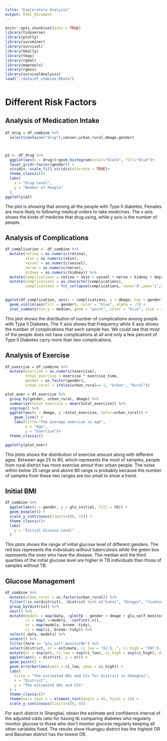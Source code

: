 ```yaml
---
title: "Exploratory Analysis"
output: html_document
---
```


```r
knitr::opts_chunk$set(echo = TRUE)
library(tidyverse)
library(plotly)
library(survminer)
library(survival)
library(GGally)
library(tmap)
library(rgdal)
library(maptools)
library(rgeos)
library(survivalAnalysis)
load("./data/df_combine.RData")

```

<div style="margin-bottom:50px;">
</div>

# Different Risk Factors {.tabset .tabset-fade .tabset-pills}

<div style="margin-bottom:30px;">
</div>

## Analysis of Medication Intake

<div style="margin-bottom:20px;">
</div>

```r
df_drug = df_combine %>% 
  select(contains("drug"),censer,urban_rural,dmage,gender) 



p2 <- df_drug %>% 
  ggplot(aes(x = drug))+geom_histogram(color="black", fill="blue")+
  facet_grid(~factor(gender)) + 
  viridis::scale_fill_viridis(discrete = TRUE)+
  theme_classic()+
  labs(
    x = "Drug Level",
    y = "Number of People"
  )
ggplotly(p2)
```

The plot is showing that among all the people with Type II diabetes, Females are more likely to following medical orders to take medicines. The x axis shows the kinds of medicine that drug using, while y axis is the number of people. 

## Analysis of Complications
```r
df_complication <- df_combine %>% 
  mutate(retina = as.numeric(retina),
         skin = as.numeric(skin),
         vessel = as.numeric(vessel),
         nerve = as.numeric(nerve),
         kidney = as.numeric(kidney)) %>% 
  mutate(complications = retina + skin + vessel + nerve + kidney + depression) %>%
  mutate(complications = as.character(complications),
         complications = fct_collapse(complications, none='0',one='1',more_than_two= as.character(c(2:6))))
  

ggplot(df_complication, aes(x = complications, y = dmage, hue = gender)) + 
  geom_violin(aes(fill = gender), color = "blue", alpha = .5) + 
  stat_summary(fun.y = median, geom = "point", color = "blue", size = 4)
```

This plot shows the distribution of number of complications among poeple with Type II Diabetes. The Y axis shows that Frequency while X axis shows the number of complications that each sample has. We could see that most of the people does not have complications at all and only a few percent of Type II Diabetes carry more than two complications. 

## Analysis of Exercise

```r
df_exercise = df_combine %>% 
  mutate(exercise = as.numeric(exercise),
         total_exercise = exercise * exercise_time,
         gender = as.factor(gender),
         urban_rural = ifelse(urban_rural== 1, "Urban", "Rural"))

plot_exer = df_exercise %>% 
  group_by(gender, urban_rural, dmage) %>% 
  summarize(total_exercise = mean(total_exercise)) %>% 
  ungroup() %>% 
  ggplot(aes(x = dmage, y =total_exercise, color=urban_rural)) +
    geom_line() +
    labs(title="The average exercise vs age",
         x = "Age",
         y = "Exercise")+
  theme_classic() 

ggplotly(plot_exer) 
```

This plots shows the distribution of exercise amount along with different ages. Between age 25 to 80, which represents the most of samples, people from rural district has more exercise amout than urban people. The noise within below 25 range and above 80 range is probabily because the number of samples from these two ranges are too small to show a trend. 

## Initial BMI

```r
df_combine %>% 
  ggplot(aes(x = gender, y = glu_initial, fill = tb)) +
  geom_boxplot() +
  scale_y_continuous(limits=c(0, 15)) +
  theme_classic()+
  labs(
    y = "Initial Glucose Level"
  )
```

This plots shows the range of initial glucose level of different genders. The red box represents the individuals without tuberculosis while the green box represents the ones who have the disease. The median and the third quartiles of the initial glucose level are higher in TB individuals than those of samples without TB.

## Glucose Management

```r
df_combine %>% 
  mutate(urban_rural = as.factor(urban_rural)) %>% 
  filter(!is.na(district), !district %in% c("Xuhui", "Qingpu", "Jiading")) %>% 
  group_by(district) %>% 
  nest() %>% 
  mutate(models = map(data, ~glm(tb ~ gender + dmage + glu_self_monitor, data = .x, family = binomial())),
         ci = map(.x=models, ~confint(.x)),
         or = map(models, broom::tidy),
         ci = map(ci, broom::tidy)) %>% 
  select(-data,-models) %>% 
  unnest() %>% 
  filter(term == "glu_self_monitorNo") %>% 
  select(district, or = estimate, ci_low = "X2.5..", ci_high = "X97.5..") %>% 
  mutate(or = exp(or), ci_low = exp(ci_low), ci_high = exp(ci_high), district = fct_reorder(district, or)) %>% 
  ggplot(aes(x = district, y = or)) + 
  geom_point() + 
  geom_errorbar(aes(ymin = ci_low, ymax = ci_high)) +
  labs(
    title = "The estimated ORs and CIs for district in Shanghai",
    x = "District",
    y = "The estimated ORs and CIs"
  ) +
  theme_classic()+
  theme(axis.text.x = element_text(angle = 45, hjust = 1)) +
  scale_y_continuous(limits=c(0, 4))
```

For each district in Shanghai, obtain the estimate and confidence interval of the adjusted odds ratio for having tb comparing diabetes who regularly monitor glucose to those who don't monitor glucose regularly keeping all other variables fixed. The results show Huangpu district has the highest OR and Baoshan district has the lowest OR.

